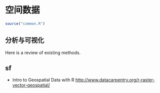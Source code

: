 # 空间数据 {#spatial-sf}

```r
source("common.R")
```

## 分析与可视化

Here is a review of existing methods.


## sf


- Intro to Geospatial Data with R <http://www.datacarpentry.org/r-raster-vector-geospatial/>